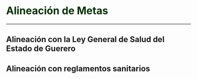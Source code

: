 # **<span style="color:#003300;">Alineación de Metas </span>** {#alineacion-metas}

---

## Alineación con la Ley General de Salud del Estado de Guerero

## Alineación con reglamentos sanitarios
